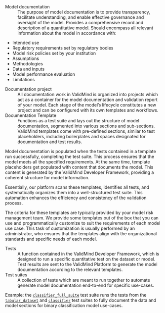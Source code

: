 Model documentation
: The purpose of model documentation is to provide transparency, facilitate understanding, and enable effective governance and oversight of the model. Provides a comprehensive record and description of a quantitative model. Should encompass all relevant information about the model in accordance with:

- Intended use
- Regulatory requirements set by regulatory bodies
- Model risk policies set by your institution
- Assumptions
- Methodologies
- Data and inputs
- Model performance evaluation
- Limitations

Documentation project
: All documentation work in ValidMind is organized into projects which act as a container for the model documentation and validation report of your model. Each stage of the model’s lifecycle constitutes a new project and can be configured with its own templates and workflows. 

Documentation Template
: Functions as a test suite and lays out the structure of model documentation, segmented into various sections and sub-sections. ValidMind templates come with pre-defined sections, similar to test placeholders, including boilerplates and spaces designated for documentation and test results.

Model documentation is populated when the tests contained in a template run successfully, completing the test suite. This process ensures that the model meets all the specified requirements. At the same time, template placeholders get populated with content that documents the model. This content is generated by the ValidMind Developer Framework, providing a coherent structure for model information.

Essentially, our platform scans these templates, identifies all tests, and systematically organizes them into a well-structured test suite. This automation enhances the efficiency and consistency of the validation process.

The criteria for these templates are typically provided by your model risk management team. We provide some templates out of the box that you can use and programmatically customize to suit the requirements of each model use case. This task of customization is usually performed by an administrator, who ensures that the templates align with the organizational standards and specific needs of each model.

Tests
: A function contained in the ValidMind Developer Framework, which is designed to run a specific quantitative test on the dataset or model. Test results are sent to the ValidMind Platform to generate the model documentation according to the relevant templates. 

Test suites
: A collection of tests which are meant to run together to automate generate model documentation end-to-end for specific use-cases.

Example: the [`classifier_full_suite`](../validmind/validmind/test_suites/classifier.html#ClassifierFullSuite) test suite runs the tests from the [`tabular_dataset`](../validmind/validmind/test_suites/tabular_datasets.html) and [`classifier`](../validmind/validmind/test_suites/classifier.html) test suites to fully document the data and model sections for binary classification model use-cases. 
